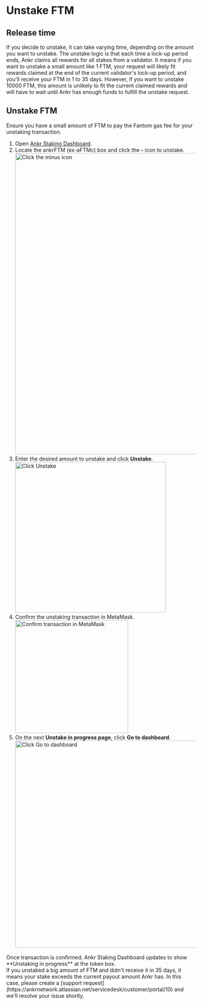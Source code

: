
# Unstake FTM

## Release time
If you decide to unstake, it can take varying time, depending on the amount you want to unstake.
The unstake logic is that each time a lock-up period ends, Ankr claims all rewards for all stakes from a validator. 
It means if you want to unstake a small amount like 1 FTM, your request will likely fit rewards claimed at the end of the current validator's lock-up period, and you'll receive your FTM in 1 to 35 days. 
However, if you want to unstake 10000 FTM, this amount is unlikely to fit the current claimed rewards and will have to wait until Ankr has enough funds to fulfill the unstake request. 

## Unstake FTM
<Callout type="info">
Ensure you have a small amount of FTM to pay the Fantom gas fee for your unstaking transaction.
</Callout>

1. Open [Ankr Staking Dashboard](https://www.ankr.com/staking/dashboard/). 
2. Locate the ankrFTM (ex-aFTMc) box and click the **-** icon to unstake.
   <img src="/docs/staking/liquid-staking/ftm/click-minus-icon.jpg" alt="Click the minus icon" class="responsive-pic" width="800" />
3. Enter the desired amount to unstake and click **Unstake**.
   <img src="/docs/staking/liquid-staking/ftm/enter-amount-click-unstake.jpg" alt="Click Unstake" class="responsive-pic" width="400" />
6. Confirm the unstaking transaction in MetaMask.
   <img src="/docs/staking/liquid-staking/ftm/confirm-unstaking-transaction.jpg" alt="Confirm transaction in MetaMask" class="responsive-pic" width="300" />
7. On the next **Unstake in progress page**, click **Go to dashboard**.
   <img src="/docs/staking/liquid-staking/ftm/unstake-in-progress-go-to-dashboard.jpg" alt="Click Go to dashboard" class="responsive-pic" width="550" />

<Callout type="success">
Once transaction is confirmed, Ankr Staking Dashboard updates to show **Unstaking in progress** at the token box.<br/>
If you unstaked a big amount of FTM and didn't receive it in 35 days, it means your stake exceeds the current payout amount Ankr has.
In this case, please create a [support request](https://ankrnetwork.atlassian.net/servicedesk/customer/portal/10) and we'll resolve your issue shortly.
</Callout>
